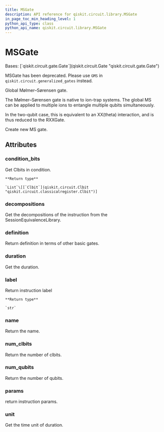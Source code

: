 ```yaml
---
title: MSGate
description: API reference for qiskit.circuit.library.MSGate
in_page_toc_min_heading_level: 1
python_api_type: class
python_api_name: qiskit.circuit.library.MSGate
---
```


# MSGate

<Class id="qiskit.circuit.library.MSGate" isDedicatedPage={true} github="https://github.com/qiskit/qiskit/tree/stable/0.21/qiskit/circuit/library/generalized_gates/gms.py" signature="MSGate(num_qubits, theta, label=None)">
  Bases: [`qiskit.circuit.gate.Gate`](qiskit.circuit.Gate "qiskit.circuit.gate.Gate")

  MSGate has been deprecated. Please use `GMS` in `qiskit.circuit.generalized_gates` instead.

  Global Mølmer–Sørensen gate.

  The Mølmer–Sørensen gate is native to ion-trap systems. The global MS can be applied to multiple ions to entangle multiple qubits simultaneously.

  In the two-qubit case, this is equivalent to an XX(theta) interaction, and is thus reduced to the RXXGate.

  Create new MS gate.

  ## Attributes

  ### condition\_bits

  <Attribute id="qiskit.circuit.library.MSGate.condition_bits" name="condition_bits">
    Get Clbits in condition.

    **Return type**

    `List`\[[`Clbit`](qiskit.circuit.Clbit "qiskit.circuit.classicalregister.Clbit")]
  </Attribute>

  ### decompositions

  <Attribute id="qiskit.circuit.library.MSGate.decompositions" name="decompositions">
    Get the decompositions of the instruction from the SessionEquivalenceLibrary.
  </Attribute>

  ### definition

  <Attribute id="qiskit.circuit.library.MSGate.definition" name="definition">
    Return definition in terms of other basic gates.
  </Attribute>

  ### duration

  <Attribute id="qiskit.circuit.library.MSGate.duration" name="duration">
    Get the duration.
  </Attribute>

  ### label

  <Attribute id="qiskit.circuit.library.MSGate.label" name="label">
    Return instruction label

    **Return type**

    `str`
  </Attribute>

  ### name

  <Attribute id="qiskit.circuit.library.MSGate.name" name="name">
    Return the name.
  </Attribute>

  ### num\_clbits

  <Attribute id="qiskit.circuit.library.MSGate.num_clbits" name="num_clbits">
    Return the number of clbits.
  </Attribute>

  ### num\_qubits

  <Attribute id="qiskit.circuit.library.MSGate.num_qubits" name="num_qubits">
    Return the number of qubits.
  </Attribute>

  ### params

  <Attribute id="qiskit.circuit.library.MSGate.params" name="params">
    return instruction params.
  </Attribute>

  ### unit

  <Attribute id="qiskit.circuit.library.MSGate.unit" name="unit">
    Get the time unit of duration.
  </Attribute>
</Class>


